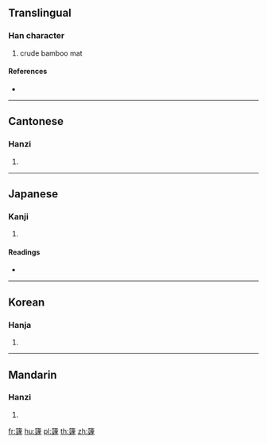 {{character info/new}}
==Translingual==

===Han character===
{{Han char|rn=118|rad=竹|as=17|sn=23|four=88303|canj=HYYO}}

# crude bamboo mat

====References====
* {{Han ref|kx=0905.240|dkj=26777|dj=1330.170|hdz=53030.020|uh=7C67|ud=31847|bh=F7EC|bd=63468}}

----

==Cantonese==

===Hanzi===
{{yue-hanzi|jyut=|y=keui4}}

# {{defn|lang=yue|sort=竹17}}

----

==Japanese==

===Kanji===
{{ja-kanji|grade=|rs=竹17}}

# {{defn|lang=ja|sort=竹17}}

====Readings====
* {{ja-readings|on=[[きょ]] (kyo), [[ご]] (go)|kun=|nanori=}}

----

==Korean==

===Hanja===
{{ko-hanja|hangeul=거|eumhun=|rv=geo|mr=kŏ|y=ke}}

# {{defn|lang=ko|sort=竹17}}

----

==Mandarin==

===Hanzi===
{{cmn-hanzi|pin=[[qú]] ([[qu2]])|wg=ch'ü<sup>2</sup>}}

# {{defn|lang=cmn|sort=竹17}}

[[fr:籧]]
[[hu:籧]]
[[pl:籧]]
[[th:籧]]
[[zh:籧]]